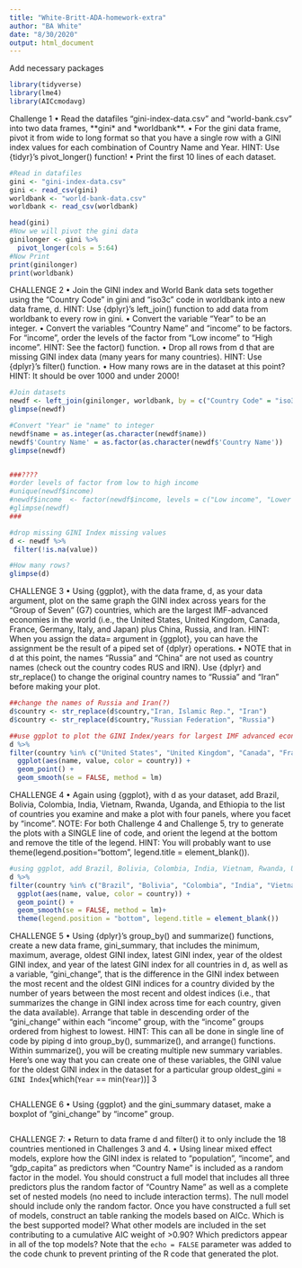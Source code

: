 ```yaml
---
title: "White-Britt-ADA-homework-extra"
author: "BA White"
date: "8/30/2020"
output: html_document
---
```


Add necessary packages

```r
library(tidyverse)
library(lme4)
library(AICcmodavg)
```
Challenge 1
• Read the datafiles “gini-index-data.csv” and “world-bank.csv” into two data frames, **gini* and
*worldbank**.
• For the gini data frame, pivot it from wide to long format so that you have a single row with a GINI
index values for each combination of Country Name and Year. HINT: Use {tidyr}’s pivot_longer()
function!
• Print the first 10 lines of each dataset.
```r
#Read in datafiles 
gini <- "gini-index-data.csv"
gini <- read_csv(gini)
worldbank <- "world-bank-data.csv"
worldbank <- read_csv(worldbank)

head(gini)
#Now we will pivot the gini data
ginilonger <- gini %>%
  pivot_longer(cols = 5:64)
#Now Print
print(ginilonger)
print(worldbank)
```
CHALLENGE 2
• Join the GINI index and World Bank data sets together using the “Country Code” in gini and “iso3c”
code in worldbank into a new data frame, d. HINT: Use {dplyr}’s left_join() function to add
data from worldbank to every row in gini.
• Convert the variable “Year” to be an integer.
• Convert the variables “Country Name” and “income” to be factors. For “income”, order the levels of
the factor from “Low income” to “High income”. HINT: See the factor() function.
• Drop all rows from d that are missing GINI index data (many years for many countries). HINT: Use
{dplyr}’s filter() function.
• How many rows are in the dataset at this point? HINT: It should be over 1000 and under 2000!
```r
#Join datasets
newdf <- left_join(ginilonger, worldbank, by = c("Country Code" = "iso3c"))
glimpse(newdf)

#Convert "Year" ie "name" to integer
newdf$name = as.integer(as.character(newdf$name))
newdf$'Country Name' = as.factor(as.character(newdf$'Country Name'))
glimpse(newdf)


###????
#order levels of factor from low to high income
#unique(newdf$income)
#newdf$income  <- factor(newdf$income, levels = c("Low income", "Lower middle income", "Upper middle income", "High income"))
#glimpse(newdf)
###

#drop missing GINI Index missing values
d <- newdf %>%
 filter(!is.na(value))

#How many rows? 
glimpse(d)
```
CHALLENGE 3
• Using {ggplot}, with the data frame, d, as your data argument, plot on the same graph the GINI index
across years for the “Group of Seven” (G7) countries, which are the largest IMF-advanced economies in
the world (i.e., the United States, United Kingdom, Canada, France, Germany, Italy, and Japan) plus
China, Russia, and Iran. HINT: When you assign the data= argument in {ggplot}, you can have the
assignment be the result of a piped set of {dplyr} operations.
• NOTE that in d at this point, the names “Russia” and “China” are not used as country names (check
out the country codes RUS and IRN). Use {dplyr} and str_replace() to change the original country
names to “Russia” and “Iran” before making your plot.
```r
##change the names of Russia and Iran(?) 
d$country <- str_replace(d$country,"Iran, Islamic Rep.", "Iran")
d$country <- str_replace(d$country,"Russian Federation", "Russia")

##use ggplot to plot the GINI Index/years for largest IMF advanced economies in the world, ie. the "Group of Seven Countries" 
d %>% 
filter(country %in% c("United States", "United Kingdom", "Canada", "France", "Germany", "Italy", "Japan", "China", "Russia", "Iran")) %>%
  ggplot(aes(name, value, color = country)) +
  geom_point() +
  geom_smooth(se = FALSE, method = lm)

```
CHALLENGE 4
• Again using {ggplot}, with d as your dataset, add Brazil, Bolivia, Colombia, India, Vietnam, Rwanda,
Uganda, and Ethiopia to the list of countries you examine and make a plot with four panels, where you
facet by “income”.
NOTE: For both Challenge 4 and Challenge 5, try to generate the plots with a SINGLE line of code,
and orient the legend at the bottom and remove the title of the legend. HINT: You will probably
want to use theme(legend.position="bottom", legend.title = element_blank()).
```r
#using ggplot, add Brazil, Bolivia, Colombia, India, Vietnam, Rwanda, Uganda, and Ethiopia
d %>% 
filter(country %in% c("Brazil", "Bolivia", "Colombia", "India", "Vietnam", "Rwanda", "Uganda", "Ethiopia", "United States", "United Kingdom", "Canada", "France", "Germany", "Italy", "Japan", "China", "Russia", "Iran")) %>%
  ggplot(aes(name, value, color = country)) +
  geom_point() +
  geom_smooth(se = FALSE, method = lm)+
  theme(legend.position = "bottom", legend.title = element_blank())

```

CHALLENGE 5
• Using {dplyr}’s group_by() and summarize() functions, create a new data frame, gini_summary,
that includes the minimum, maximum, average, oldest GINI index, latest GINI index, year of the oldest
GINI index, and year of the latest GINI index for all countries in d, as well as a variable, “gini_change”,
that is the difference in the GINI index between the most recent and the oldest GINI indices for a
country divided by the number of years between the most recent and oldest indices (i.e., that summarizes
the change in GINI index across time for each country, given the data available). Arrange that table in
descending order of the “gini_change” within each “income” group, with the “income” groups ordered
from highest to lowest.
HINT: This can all be done in single line of code by piping d into group_by(), summarize(),
and arrange() functions. Within summarize(), you will be creating multiple new summary
variables. Here’s one way that you can create one of these variables, the GINI value for the oldest
GINI index in the dataset for a particular group
oldest_gini = `GINI Index`[which(`Year` == min(`Year`))]
3
```r
```
CHALLENGE 6
• Using {ggplot} and the gini_summary dataset, make a boxplot of “gini_change” by “income” group.
```r
```

CHALLENGE 7:
• Return to data frame d and filter() it to only include the 18 countries mentioned in Challenges 3
and 4.
• Using linear mixed effect models, explore how the GINI index is related to “population”, “income”, and
“gdp_capita” as predictors when “Country Name” is included as a random factor in the model. You
should construct a full model that includes all three predictors plus the random factor of “Country
Name” as well as a complete set of nested models (no need to include interaction terms). The null
model should include only the random factor. Once you have constructed a full set of models, construct
an table ranking the models based on AICc. Which is the best supported model? What other models
are included in the set contributing to a cumulative AIC weight of >0.90? Which predictors appear in
all of the top models?
Note that the `echo = FALSE` parameter was added to the code chunk to prevent printing of the R code that generated the plot.
```r
```
